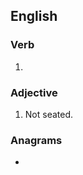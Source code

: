 ==English==

===Verb===
{{head|en|verb form}}

# {{en-past of|unseat}}

===Adjective===
{{en-adj|-}}

# Not seated.

===Anagrams===
* {{anagrams|en|a=adeenstu|unsedate|unteased}}